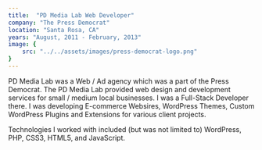 ```yaml
---
title:  "PD Media Lab Web Developer"
company: "The Press Democrat"
location: "Santa Rosa, CA"
years: "August, 2011 - February, 2013"
image: {
    src: "../../assets/images/press-democrat-logo.png"
}
---
```


PD Media Lab was a Web / Ad agency which was a part of the Press Democrat. The PD Media Lab provided web design and development services for small / medium local businesses.  I was a Full-Stack Developer there. I was developing E-commerce Websires, WordPress Themes, Custom WordPress Plugins and Extensions for various client projects.

Technologies I worked with included (but was not limited to) WordPress, PHP, CSS3, HTML5, and JavaScript.